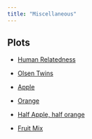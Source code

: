 ```yaml
---
title: "Miscellaneous"
---
```


## Plots
-   [Human Relatedness](https://upload.wikimedia.org/wikipedia/commons/3/3f/Coefficient_of_relatedness.png)

-   [Olsen Twins](https://www.flickr.com/photos/thejerk/56544292/in/photolist-5ZNDA-6rA67w-4CDDw6-4CHU49-4CHTVs-3ajUvb-4CDDqv-4VkQqm-4HX6x6-4VkB9q-4HX6qH-4CHU5w-4CHU6J-4MqZmB-4MEGUG-59ReD2-4J2kbb-4LkiHg-3af2rx-4MvaEL-9sK9Gj-aE23qP-5RcQ5f-59ReCV-v6pY-4h59L1-53oxoJ-9h8ry7-4h59PW-9ATrER-2QNCR-7LvN2h-9fqu2k-zC5eg-4vBxQK-4vTcty-4vP4rk-4Vzjwg-51Pr8d-aPjuNV-5CKY2n-dkwiFa-9Gcba4-5su3LD-dkwiuz-6XPh3w-dkwiTa-eaWenK-6SSE3Z-9ZaFV1)

-   [Apple](https://www.flickr.com/photos/92098065@N06/12308338983/in/photolist-jKDsn6-ixPDdY-h75zPf-gSgQfo-dNRpuP-zuxBcU-9ttTtU-gT2CgJ-5TtfqL-r3137Z-ptNSK3-5qg1iA-auHcfK-3EUUYa-d93qSw-bKK1MT-ixLtH-ah4cz3-mZxdTB-bsfvhi-owuqtB-9X5VbW-fjR8F-ndLBRS-fNrx2X-cwsuJG-8J7grK-9sMDCr-diudRd-b4Uphx-aks3t3-doiejg-6VJ2Qe-qDVXK-9aFeQZ-coh69L-5yQTqk-7gdH9s-3otrgs-7gc9CE-e9BvmB-au5opC-psGMJA-5qSn9X-9azHuT-ar1fmY-7hSEzV-cUHDrS-aa62Yb-aCinra)

-   [Orange](https://www.flickr.com/photos/michaelou-photos/12025588415/in/photolist-jjEhti-djFJP4-ruzSg-596g9a-pu9HDe-pk2JaU-4ysiwY-djxqGA-c3ZVKW-KigQ-9wtEiy-5uxQmj-6tTD58-6ivFN3-4boeuL-fMTV48-6Lmbc4-4EpdWH-pbCPW6-4kUFtR-4QwiZ7-6M7Qq-oEt8Gj-NLpDE-5CjcVP-4E5qyf-5DyVmr-7CcXvx-3UHgPP-7T15W2-7c4WRx-ay522e-nDz8ng-nGdmQ-6vbaii-2eVC6o-f3Wb2i-x7syT-7yw4ar-v1Kt4f-5ViKNd-bXuAM-4jQUrZ-mQoseA-pYayu-C6RAZo-iJz4A-rx8QEy-5QMKwz-hrv7y1)

-   [Half Apple, half orange](https://www.flickr.com/photos/dmitrykolchev/1427431896/in/photolist-3b8XLL-b7kgok-cG3QA3-qc4BZg-e3ntvj-qvpLeQ-9sxGvL-8N4eJ-qWae46-9zxm9v-bzZNY6-AWLqbF-9swf8g-9nGrh9-9zqATW-68jaK2-iwemxM-qpCxjT-jBXmFQ-bpgpYA-aFcRXb-fdenQP-b7bXfa-brSgGV-ptBwHx-5G4wN6-bk6Efi-qujuhQ-eYyqdA-4CzpLZ-aDy3G2-5NZ3nc-pDWRNi-ceDE3s-dxzwiL-5PAqyZ-cCY9dQ-pC3egW-33zgcQ-hYu7X-bqKo2c-9ZQETy-pQTcHS-2ms9Wt-fB4PY-9dkVt7-edvigm-i7e9zd-9gtfF-a3auhf/)

-   [Fruit Mix](https://www.flickr.com/photos/queenofthemoodswingset/6475613195/in/photolist-aSedcn-dr6pS2-b2VJRZ-sCaP4-75DBd7-6XAHf-aCzWr2-9b5RJR-9BrwG6-wtqut-osJwb1-3zuDgc-aCzXaa-5EXvb5-7ihiNZ-94sknG-aCCCeQ-bkP8NB-cLdkfA-7iEfJY-6FcHDw-c83af5-5EWFK9-5FeS1X-odoqY3-s9Jp81-rujzn1-ruw4NX-uEoDfL-vFJxJX-B8h24c-s9KLtY-u17hGe-oeGbuS-xx4s8d-tEpyk6-5FqMS9-57aZ8h-autq7g-aCzURK-8AeXG8-5VTfNq-7JGMJ2-aLJiyr-sEx3e-7iFpUp-7iA4vs-8aJZSb-d11T8C-48yb3p)